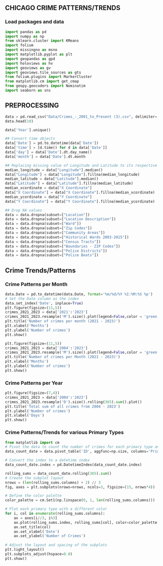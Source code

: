 ## CHICAGO CRIME PATTERNS/TRENDS

### Load packages and data
```python
import pandas as pd
import numpy as np
from sklearn.cluster import KMeans
import folium
import missingno as msno
import matplotlib.pyplot as plt
import geopandas as gpd
import holoviews as hv
import geoviews as gv
import geoviews.tile_sources as gts
from folium.plugins import MarkerCluster
from matplotlib.cm import get_cmap
from geopy.geocoders import Nominatim
import seaborn as sns
```

## PREPROCESSING

```python
data = pd.read_csv("Data/Crimes_-_2001_to_Present (3).csv", delimiter= ';')
data.head(10)
```

```python
data['Year'].unique()
```

```python
## Convert time objects
data['Date'] = pd.to_datetime(data['Date'])
data['time'] = [d.time() for d in data['Date']]
data['day'] = data['Date'].dt.day_name()
data['month'] = data['Date'].dt.month
```

```python
## Replacing missing value of Longitude and Latitude to its respective median value
median_longitude = data["Longitude"].median()
data["Longitude"] = data["Longitude"].fillna(median_longitude)
median_latitude = data["Latitude"].median()
data["Latitude"] = data["Latitude"].fillna(median_latitude)
median_xcordinate = data["X Coordinate"]
data["X Coordinate"] = data["X Coordinate"].fillna(median_xcordinate)
median_ycordinate = data["Y Coordinate"]
data["Y Coordinate"] = data["Y Coordinate"].fillna(median_ycordinate)
```

```python
## Drop NA values
data = data.dropna(subset=["Location"])
data = data.dropna(subset=["Location Description"])
data = data.dropna(subset=["Ward"])
data = data.dropna(subset=["Zip Codes"])
data = data.dropna(subset=["Community Areas"])
data = data.dropna(subset=["Historical Wards 2003-2015"])
data = data.dropna(subset=["Census Tracts"])
data = data.dropna(subset=["Boundaries - ZIP Codes"])
data = data.dropna(subset=["Police Districts"])
data = data.dropna(subset=["Police Beats"])
```

## Crime Trends/Patterns

### Crime Patterns per Month
```python
data.Date = pd.to_datetime(data.Date, format='%m/%d/%Y %I:%M:%S %p')
# Set the Date column as the index
data.set_index('Date', inplace=True)
plt.figure(figsize=(11,5))
crimes_2021_2023 = data['2021':'2023'] 
crimes_2021_2023.resample('M').size().plot(legend=False,color = 'green')
plt.title('Number of crimes per month (2021 - 2023)')
plt.xlabel('Months')
plt.ylabel('Number of crimes')
plt.show()
```

```python
plt.figure(figsize=(11,5))
crimes_2021_2023 = data['2004':'2023'] 
crimes_2021_2023.resample('M').size().plot(legend=False,color = 'green')
plt.title('Number of crimes per Month (2021 - 2023)')
plt.xlabel('Months')
plt.ylabel('Number of crimes')
plt.show()
```

### Crime Patterns per Year

```python
plt.figure(figsize=(7,4))
crimes_2021_2023 = data['2004':'2023']
crimes_2021_2023.resample('D').size().rolling(365).sum().plot()
plt.title('Total sum of all crimes from 2004 - 2023')
plt.ylabel('Number of crimes')
plt.xlabel('Days')
plt.show()
```

### Crime Patterns/Trends for various Primary Types
```python
from matplotlib import cm
# Pivot the data to count the number of crimes for each primary type and date
data_count_date = data.pivot_table('ID', aggfunc=np.size, columns='Primary Type', index=data.index.date, fill_value=0)

# Convert the index to a datetime index
data_count_date.index = pd.DatetimeIndex(data_count_date.index)

rolling_sums = data_count_date.rolling(365).sum()
# Create the subplot layout
nrows = (len(rolling_sums.columns) + 2) // 3
fig, axes = plt.subplots(nrows=nrows, ncols=3, figsize=(15, nrows*4))

# Define the color palette
color_palette = cm.Set1(np.linspace(0, 1, len(rolling_sums.columns)))

# Plot each primary type with a different color
for i, col in enumerate(rolling_sums.columns):
    ax = axes[i//3, i%3]
    ax.plot(rolling_sums.index, rolling_sums[col], color=color_palette[i])
    ax.set_title(col)
    ax.set_xlabel('Date')
    ax.set_ylabel('Number of Crimes')
    
# Adjust the layout and spacing of the subplots
plt.tight_layout()
plt.subplots_adjust(hspace=0.8)
plt.show()
```
